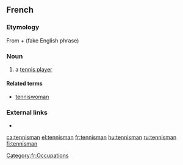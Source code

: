 ==French==

===Etymology===
From {{etyl|en|fr}} {{m|en|tennis}} + {{term|man}} (fake English phrase)

===Noun===
{{fr-noun|m|tennismen}}

# a [[tennis player]]

====Related terms====
* [[tenniswoman]]

===External links===
* {{R:TLFi}}

[[Category:fr:Occupations]]

[[ca:tennisman]]
[[el:tennisman]]
[[fr:tennisman]]
[[hu:tennisman]]
[[ru:tennisman]]
[[fi:tennisman]]